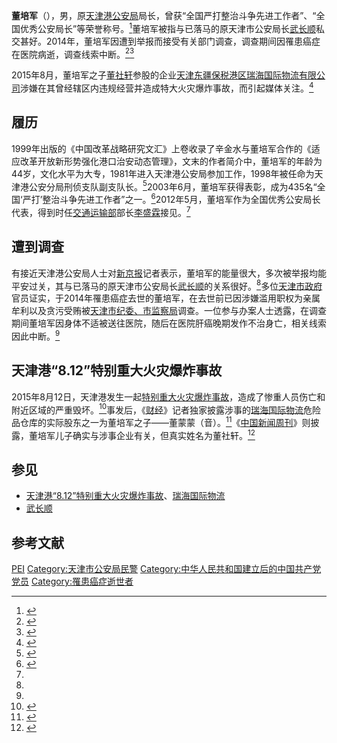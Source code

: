 {{Infobox Officeholder
|name        = 董培军
|image       = 
|imagesize   = 
|caption     = 
|birth_date  = 1955年
|birth_place = 
|death_date  = 2014年8月
|death_place = {{PRC}}[[天津市|天津市]]
|nationality = {{PRC}}
|occupation  = 天津港公安局局长
|party       = {{CPC}}
|office      = 天津港公安局局长
|term        = 
|term_start  = 
|term_end    = 
|predecessor = 
|successor   = 
}}
'''董培军'''（{{bd|1955年||2014年|8月|catIdx=Dong}}），男，原[[天津港公安局|天津港公安局]]局长，曾获“全国严打整治斗争先进工作者”、“全国优秀公安局长”等荣誉称号。<ref name="李盛霖要求广泛学习宣传弘扬交通公安英模精神">{{cite news|title=李盛霖要求广泛学习宣传弘扬交通公安英模精神|url=http://www.gov.cn/gzdt/2012-05/22/content_2142372.htm|accessdate=2015-08-17|agency=交通运输部网站|publisher=中央政府网|date=2012-05-22|archive-date=2015-09-24|archive-url=https://web.archive.org/web/20150924043900/http://www.gov.cn/gzdt/2012-05/22/content_2142372.htm|dead-url=no}}</ref>董培军被指与已落马的原天津市公安局长[[武长顺|武长顺]]私交甚好。2014年，董培军因遭到举报而接受有关部门调查，调查期间因罹患癌症在医院病逝，调查线索中断。<ref>{{cite news|author1=孙利荣|author2=周超|author3=陈兴王|author4=黄芳|author5=赵孟|title=起底天津爆炸企业瑞海国际：危险生意、野蛮成长、背后庄家|url=http://www.thepaper.cn/newsDetail_forward_1365209|accessdate=2015-08-17|agency=澎湃新闻|date=2015-08-17|archive-date=2015-08-19|archive-url=https://web.archive.org/web/20150819200312/http://www.thepaper.cn/newsDetail_forward_1365209|dead-url=no}}</ref><ref name="新京报：瑞海国际10人被警方控制">{{cite news|author1=安钟汝|author2=罗婷|author3=刘素宏|author4=张维|title=瑞海国际10人被警方控制|url=http://epaper.bjnews.com.cn/html/2015-08/19/content_594160.htm|accessdate=2015-08-24|agency=新京报|date=2015-08-19|archive-date=2016-03-05|archive-url=https://web.archive.org/web/20160305080926/http://epaper.bjnews.com.cn/html/2015-08/19/content_594160.htm|dead-url=no}}</ref>

2015年8月，董培军之子[[董社轩|董社轩]]参股的企业[[天津东疆保税港区瑞海国际物流有限公司|天津东疆保税港区瑞海国际物流有限公司]]涉嫌在其曾经辖区内违规经营并造成特大火灾爆炸事故，而引起媒体关注。<ref>{{cite news|author1=张国|author2=刘星|title=天津港公安局原局长之子与爆炸企业有关|url=http://news.cyol.com/content/2015-08/17/content_11553535.htm|accessdate=2015-08-17|agency=中青在线|date=2015-08-17|archiveurl=https://web.archive.org/web/20150825061233/http://news.cyol.com/content/2015-08/17/content_11553535.htm|archivedate=2015-08-25|deadurl=yes}}</ref>

== 履历 ==
1999年出版的《中国改革战略研究文汇》上卷收录了辛金水与董培军合作的《适应改革开放新形势强化港口治安动态管理》，文末的作者简介中，董培军的年龄为44岁，文化水平为大专，1981年进入天津港公安局参加工作，1998年被任命为天津港公安分局刑侦支队副支队长。<ref>{{cite book|author1=中国改革杂志社|title=中国改革战略研究文汇 上|date=1999-10|publisher=中国对外经济贸易出版社|location=北京|isbn=7-80004-795-4|pages=1342}}</ref>2003年6月，董培军获得表彰，成为435名“全国‘严打’整治斗争先进工作者”之一。<ref>{{cite web|title=全国“严打”整治斗争先进工作者名单|url=http://www.people.com.cn/GB/shizheng/1026/1940493.html|publisher=人民网|accessdate=2015-08-18|archive-date=2015-09-24|archive-url=https://web.archive.org/web/20150924132258/http://www.people.com.cn/GB/shizheng/1026/1940493.html|dead-url=no}}</ref>2012年5月，董培军作为全国优秀公安局长代表，得到时任[[中华人民共和国交通运输部|交通运输部]]部长[[李盛霖|李盛霖]]接见。<ref name="李盛霖要求广泛学习宣传弘扬交通公安英模精神" />

== 遭到调查 ==
有接近天津港公安局人士对[[新京报|新京报]]记者表示，董培军的能量很大，多次被举报均能平安过关，其与已落马的原天津市公安局长[[武长顺|武长顺]]的关系很好。<ref name="新京报：瑞海国际10人被警方控制" />多位[[天津市人民政府|天津市政府]]官员证实，于2014年罹患癌症去世的董培军，在去世前已因涉嫌滥用职权为亲属牟利以及贪污受贿被[[天津市监察局|天津市纪委、市监察局]]调查。一位参与办案人士透露，在调查期间董培军因身体不适被送往医院，随后在医院肝癌晚期发作不治身亡，相关线索因此中断。<ref name="新京报：瑞海国际10人被警方控制" />

== 天津港“8.12”特别重大火灾爆炸事故  ==
{{main|天津港“8.12”特别重大火灾爆炸事故|瑞海国际物流}}
2015年8月12日，天津港发生一起[[天津港“8.12”特别重大火灾爆炸事故|特别重大火灾爆炸事故]]，造成了惨重人员伤亡和附近区域的严重毁坏。<ref name="BBC">{{cite web|url=http://www.bjnews.com.cn/news/2015/08/13/374047.html|title=天津塘沽港口危化品倉庫爆炸 附近各大醫院人員爆滿|work=新京报|date=2015-08-13|accessdate=2015-08-17|archive-date=2015-09-23|archive-url=https://web.archive.org/web/20150923205636/http://www.bjnews.com.cn/news/2015/08/13/374047.html|dead-url=no}}</ref>事发后，《[[财经_(杂志)|财经]]》记者独家披露涉事的[[瑞海国际物流|瑞海国际物流]]危险品仓库的实际股东之一为董培军之子——董蒙蒙（音）。<ref>{{cite news|author1=白兆东|author2=李恩树|author3=陈玉峰|title=《财经》独家丨天津瑞海物流原真实股东隐现|url=http://yuanchuang.caijing.com.cn/2015/0816/3947846.shtml|accessdate=2015-08-17|agency=财经网|date=2015-08-16|archive-date=2015-08-18|archive-url=https://web.archive.org/web/20150818102717/http://yuanchuang.caijing.com.cn/2015/0816/3947846.shtml|dead-url=no}}</ref>《[[中国新闻周刊|中国新闻周刊]]》则披露，董培军儿子确实与涉事企业有关，但真实姓名为董社轩。<ref>{{cite news|author1=杨时旸|author2=仇广宇|title=独家：天津港公安局原局长之子董社轩的N个名字|url=http://news.inewsweek.cn/detail-2092.html|accessdate=2015-08-17|agency=中国新闻周刊|date=2015-08-17|deadurl=yes|archiveurl=https://web.archive.org/web/20150822012639/http://news.inewsweek.cn/detail-2092.html|archivedate=2015-08-22}}</ref>

== 参见 ==
*[[天津港“8.12”特别重大火灾爆炸事故|天津港“8.12”特别重大火灾爆炸事故]]、[[瑞海国际物流|瑞海国际物流]]
*[[武长顺|武长顺]]

== 参考文献 ==
{{Reflist|2}}

[[Category:董姓|PEI]]
[[Category:天津市公安局民警|Category:天津市公安局民警]]
[[Category:中华人民共和国建立后的中国共产党党员|Category:中华人民共和国建立后的中国共产党党员]]
[[Category:罹患癌症逝世者|Category:罹患癌症逝世者]]
